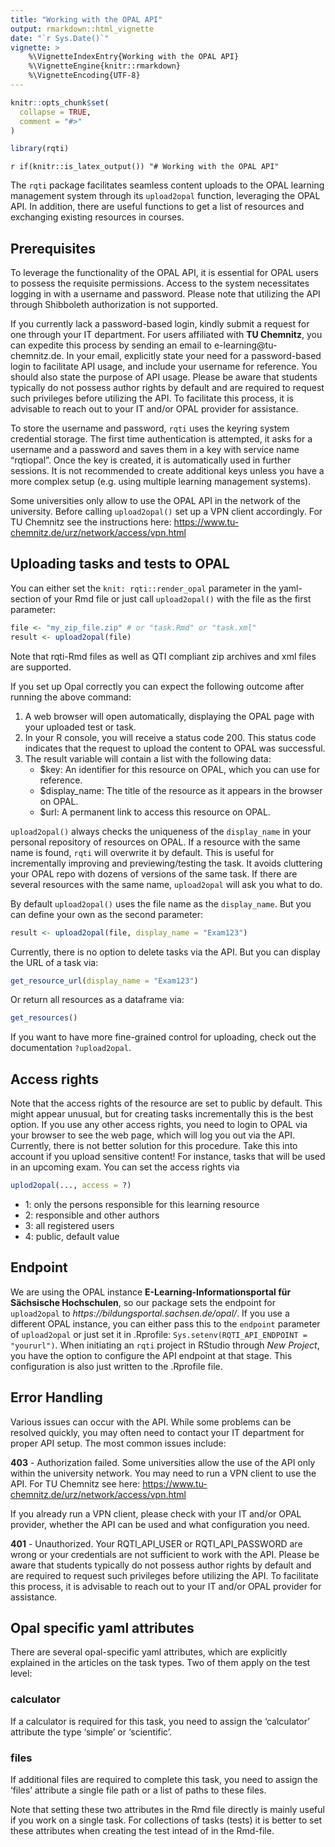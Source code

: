 ```yaml
---
title: "Working with the OPAL API" 
output: rmarkdown::html_vignette
date: "`r Sys.Date()`"
vignette: >
    %\VignetteIndexEntry{Working with the OPAL API}
    %\VignetteEngine{knitr::rmarkdown}
    %\VignetteEncoding{UTF-8}
---
```


```r
knitr::opts_chunk$set(
  collapse = TRUE,
  comment = "#>"
)
```
```r
library(rqti)
```

`r if(knitr::is_latex_output()) "# Working with the OPAL API"`

The `rqti` package facilitates seamless content uploads to the OPAL learning management system through its `upload2opal` function, leveraging the OPAL API. In addition, there are useful functions to get a list of resources and exchanging existing resources in courses.

## Prerequisites

To leverage the functionality of the OPAL API, it is essential for OPAL users to possess the requisite permissions. Access to the system necessitates logging in with a username and password. Please note that utilizing the API through Shibboleth authorization is not supported.

If you currently lack a password-based login, kindly submit a request for one through your IT department. For users affiliated with **TU Chemnitz**, you can expedite this process by sending an email to e-learning@tu-chemnitz.de. In your email, explicitly state your need for a password-based login to facilitate API usage, and include your username for reference. You should also state the purpose of API usage. Please be aware that students typically do not possess author rights by default and are required to request such privileges before utilizing the API. To facilitate this process, it is advisable to reach out to your IT and/or OPAL provider for assistance.

To store the username and password, `rqti` uses the keyring system credential storage. The first time authentication is attempted, it asks for a username and a password and saves them in a key with service name "rqtiopal". Once the key is created, it is automatically used in further sessions. It is not recommended to create additional keys unless you have a more complex setup (e.g. using multiple learning management systems).

Some universities only allow to use the OPAL API in the network of the university. Before calling `upload2opal()` set up a VPN client accordingly. 
For TU Chemnitz see the instructions here: <https://www.tu-chemnitz.de/urz/network/access/vpn.html>

## Uploading tasks and tests to OPAL

You can either set the `knit: rqti::render_opal` parameter in the yaml-section of your Rmd file or just call `upload2opal()` with the file as the first parameter:

```r
file <- "my_zip_file.zip" # or "task.Rmd" or "task.xml"
result <- upload2opal(file)
```

Note that rqti-Rmd files as well as QTI compliant zip archives and xml files are supported.

If you set up Opal correctly you can expect the following outcome after running the above command:

1. A web browser will open automatically, displaying the OPAL page with your uploaded test or task.
2. In your R console, you will receive a status code 200. This status code indicates that the request to upload the content to OPAL was successful.
3. The result variable will contain a list with the following data:
    - $key: An identifier for this resource on OPAL, which you can use for reference.
    - $display_name: The title of the resource as it appears in the browser on OPAL.
    - $url: A permanent link to access this resource on OPAL.

`upload2opal()` always checks the uniqueness of the `display_name` in your personal repository of resources on OPAL. If a resource with the same name is found, `rqti` will overwrite it by default. This is useful for incrementally improving and previewing/testing the task. It avoids cluttering your OPAL repo with dozens of versions of the same task. If there are several resources with the same name, `upload2opal` will ask you what to do.

By default `upload2opal()` uses the file name as the `display_name`. But you can define your own as the second parameter:

```r
result <- upload2opal(file, display_name = "Exam123")
```

Currently, there is no option to delete tasks via the API. But you can display the URL of a task via:

```r
get_resource_url(display_name = "Exam123")
```

Or return all resources as a dataframe via:

```r
get_resources()
```

If you want to have more fine-grained control for uploading, check out the documentation `?upload2opal`.

## Access rights

Note that the access rights of the resource are set to public by default. This might appear unusual, but for creating tasks incrementally this is the best option. If you use any other access rights, you need to login to OPAL via your browser to see the web page, which will log you out via the API. Currently, there is not better solution for this procedure. Take this into account if you upload sensitive content! For instance, tasks that will be used in an upcoming exam. You can set the access rights via

```r
uplod2opal(..., access = ?)
```

- 1: only the persons responsible for this learning resource
- 2: responsible and other authors
- 3: all registered users
- 4: public, default value

## Endpoint

We are using the OPAL instance **E-Learning-Informationsportal für Sächsische Hochschulen**, so our package sets the endpoint for `upload2opal` to *https://bildungsportal.sachsen.de/opal/*. If you use a different OPAL instance, you can either pass this to the `endpoint` parameter of `upload2opal` or just set it in .Rprofile: `Sys.setenv(RQTI_API_ENDPOINT = "yoururl")`. When initiating an `rqti` project in RStudio through *New Project*, you have the option to configure the API endpoint at that stage. This configuration is also just written to the .Rprofile file.

## Error Handling

Various issues can occur with the API. While some problems can be resolved quickly, you may often need to contact your IT department for proper API setup. The most common issues include:

**403** - Authorization failed. Some universities allow the use of the API only within the university network. You may need to run a VPN client to use the API. 
For TU Chemnitz see here: <https://www.tu-chemnitz.de/urz/network/access/vpn.html>

If you already run a VPN client, please check with your IT and/or OPAL provider, whether the API can be used and what configuration you need.

**401** - Unauthorized. Your RQTI_API_USER or RQTI_API_PASSWORD are wrong or your credentials are not sufficient to work with the API. Please be aware that students typically do not possess author rights by default and are required to request such privileges before utilizing the API. To facilitate this process, it is advisable to reach out to your IT and/or OPAL provider for assistance.

## Opal specific yaml attributes

There are several opal-specific yaml attributes, which are explicitly explained in the articles on the task types. Two of them apply on the test level:

### calculator

If a calculator is required for this task, you need to assign the 'calculator' attribute the type 'simple' or 'scientific'.

### files

If additional files are required to complete this task, you need to assign the 'files' attribute a single file path or a list of paths to these files.

Note that setting these two attributes in the Rmd file directly is mainly useful if you work on a single task. For collections of tasks (tests) it is better to set these attributes when creating the test intead of in the Rmd-file.
